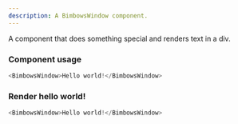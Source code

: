 ```yaml
---
description: A BimbowsWindow component.
---
```



A component that does something special and renders text in a div.

### Component usage
```js
<BimbowsWindow>Hello world!</BimbowsWindow>
```

### Render hello world!

```js live
<BimbowsWindow>Hello world!</BimbowsWindow>
```
